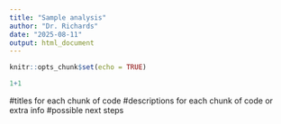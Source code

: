```yaml
---
title: "Sample analysis"
author: "Dr. Richards"
date: "2025-08-11"
output: html_document
---
```


```r
knitr::opts_chunk$set(echo = TRUE)
```

```r
1+1
```

#titles for each chunk of code
#descriptions for each chunk of code or extra info
#possible next steps

```r

```